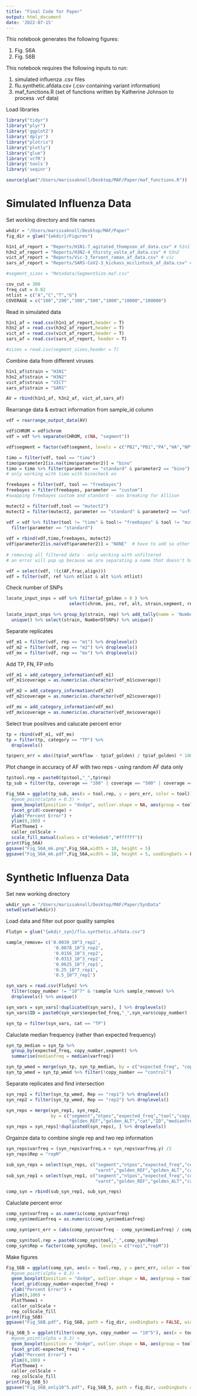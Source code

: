 ```yaml
---
title: "Final Code for Paper"
output: html_document
date: '2022-07-15'
---
```


This notebook generates the following figures:

1. Fig. S6A
2. Fig. S6B

This notebook requires the following inputs to run:

1. simulated influenza .csv files
2. flu.synthetic.afdata.csv (.csv containing variant information)
3. maf_functions.R (set of functions written by Katherine Johnson to process .vcf data)

Load libraries
```r
library("tidyr")
library("plyr")
library('ggplot2')
library('dplyr')
library("plotrix") 
library("plotly")
library("glue")
library('vcfR')
library('tools')
library('seqinr')

source(glue("/Users/marissaknoll/Desktop/MAF/Paper/maf_functions.R"))
```

# Simulated Influenza Data

Set working directory and file names
```r
wkdir = "/Users/marissaknoll/Desktop/MAF/Paper"
fig_dir = glue("{wkdir}/Figures")

h1n1_af_report = "Reports/H1N1-7_agitated_thompson_af_data.csv" # h1n1
h3n2_af_report = "Reports/H3N2-4_thirsty_volta_af_data.csv" # h3n2
vict_af_report = "Reports/Vic-3_fervent_raman_af_data.csv" # vic
sars_af_report = "Reports/SARS-CoV2-3_kickass_mcclintock_af_data.csv" # sars

#segment_sizes = "Metadata/SegmentSize.maf.csv"

cov_cut = 300
freq_cut = 0.02
ntlist = c("A","C","T","G")
COVERAGE = c("100","200","300","500","1000","10000","100000")
```

Read in simulated data
```r
h1n1_af = read.csv(h1n1_af_report,header = T)
h3n2_af = read.csv(h3n2_af_report,header = T)
vict_af = read.csv(vict_af_report,header = T)
sars_af = read.csv(sars_af_report, header = T)

#sizes = read.csv(segment_sizes,header = T)
```

Combine data from different viruses
```r
h1n1_af$strain = "H1N1"
h3n2_af$strain = "H3N2"
vict_af$strain = "VICT"
sars_af$strain = "SARS"

AV = rbind(h1n1_af, h3n2_af, vict_af,sars_af)
```

Rearrange data & extract information from sample_id column
```r
vdf = rearrange_output_data(AV)

vdf$CHROM = vdf$chrom
vdf = vdf %>% separate(CHROM, c(NA, "segment"))

vdf$segment = factor(vdf$segment, levels = c("PB2","PB1","PA","HA","NP","NA","MP","NS","CoV2"))

timo = filter(vdf, tool == "timo")
timo$parameter2[is.na(timo$parameter2)] = "bino"
timo = timo %>% filter(parameter == "standard" & parameter2 == "bino")
# only working with timo with binocheck on

freebayes = filter(vdf, tool == "freebayes")
freebayes = filter(freebayes, parameter == "custom")
#swapping freebayes custom and standard - was breaking for Allison

mutect2 = filter(vdf,tool == "mutect2")
mutect2 = filter(mutect2, parameter == "standard" & parameter2 == "unfiltered")

vdf = vdf %>% filter(tool != "timo" & tool!= "freebayes" & tool != "mutect2") %>%
  filter(parameter == "standard")
  
vdf = rbind(vdf,timo,freebayes, mutect2)
vdf$parameter2[is.na(vdf$parameter2)] = "NONE"  # have to add so other na"s can be turned to zero
  
# removing all filtered data - only working with unfiltered
# an error will pop up because we are separating a name that doesn't have all comp

vdf = select(vdf, !(c(AF,frac,align)))
vdf = filter(vdf, ref %in% ntlist & alt %in% ntlist)
```

Check number of SNPs
```r
locate_input_snps = vdf %>% filter(af_golden > 0 ) %>%
                        select(chrom, pos, ref, alt, strain,segment, rep) %>% unique()

locate_input_snps %>% group_by(strain, rep) %>% add_tally(name = 'NumberOfSNPs') %>% ungroup() %>%
  unique() %>% select(strain, NumberOfSNPs) %>% unique()
```

Separate replicates
```r
vdf_m1 = filter(vdf, rep == "m1") %>% droplevels()
vdf_m2 = filter(vdf, rep == "m2") %>% droplevels()
vdf_mx = filter(vdf, rep == "mx") %>% droplevels()
```

Add TP, FN, FP info
```r
vdf_m1 = add_category_information(vdf_m1)
vdf_m1$coverage = as.numeric(as.character(vdf_m1$coverage))

vdf_m2 = add_category_information(vdf_m2)
vdf_m2$coverage = as.numeric(as.character(vdf_m2$coverage))

vdf_mx = add_category_information(vdf_mx)
vdf_mx$coverage = as.numeric(as.character(vdf_mx$coverage))
```

Select true posiitves and calucate percent error
```r
tp = rbind(vdf_m1, vdf_mx)
tp = filter(tp, category == "TP") %>% 
  droplevels()

tp$perc_err = abs((tp$af_workflow - tp$af_golden) / tp$af_golden) * 100
```

Plot change in accuracy of AF with two reps - using random AF data only
```r
tp$tool.rep = paste0(tp$tool,"_",tp$rep)
tp_sub = filter(tp, coverage == "100" | coverage == "500" | coverage == "1000")

Fig_S6A = ggplot(tp_sub, aes(x = tool.rep, y = perc_err, color = tool)) +
  #geom_point(alpha = 0.3) +
  geom_boxplot(position = "dodge", outlier.shape = NA, aes(group = tool.rep, fill = rep)) +
  facet_grid(~coverage) +
  ylab("Percent Error") +
  ylim(0,100) +
  PlotTheme1 +
  caller_colScale +
  scale_fill_manual(values = c("#e6e6e6","#ffffff"))
print(Fig_S6A)
ggsave("Fig_S6A_mk.png",Fig_S6A,width = 10, height = 5)
ggsave("Fig_S6A_mk.pdf",Fig_S6A,width = 10, height = 5, useDingbats = FALSE)
```

# Synthetic Influenza Data

Set new working directory
```r
wkdir_syn = "/Users/marissaknoll/Desktop/MAF/Paper/SynData"
setwd(setwd(wkdir)) 
```

Load data and filter out poor quality samples
```r
FluSyn = glue("{wkdir_syn}/flu.synthetic.afdata.csv")

sample_remove= c('0.0039_10^3_rep2',
                  '0.0078_10^3_rep2',
                  '0.0156_10^3_rep2',
                  '0.0313_10^3_rep2',
                  '0.0625_10^7_rep1',
                  '0.25_10^7_rep1',
                  '0.5_10^7_rep1')

syn_vars = read.csv(FluSyn) %>% 
  filter(copy_number != "10^7" & !sample %in% sample_remove) %>% 
  droplevels() %>% unique()

syn_vars = syn_vars[!duplicated(syn_vars), ] %>% droplevels()
syn_vars$ID = paste0(syn_vars$expected_freq,"_",syn_vars$copy_number)

syn_tp = filter(syn_vars, cat == "TP")
```

Caluclate median frequency (rather than expected frequency)
```r
syn_tp_median = syn_tp %>% 
  group_by(expected_freq, copy_number,segment) %>% 
  summarise(medianfreq = median(varfreq))

syn_tp_wmed = merge(syn_tp, syn_tp_median, by = c("expected_freq", "copy_number","segment"))
syn_tp_wmed = syn_tp_wmed %>% filter(!copy_number == "control")
```

Separate replicates and find intersection
```r
syn_rep1 = filter(syn_tp_wmed, Rep == "rep1") %>% droplevels()
syn_rep2 = filter(syn_tp_wmed, Rep == "rep2") %>% droplevels()

syn_reps = merge(syn_rep1, syn_rep2, 
                 by = c("segment","ntpos","expected_freq","tool","copy_number","refnt","varnt",
                        "golden_REF","golden_ALT","cat","ID","medianfreq"))
syn_reps = syn_reps[!duplicated(syn_reps), ] %>% droplevels()
```

Orgainze data to combine single rep and two rep information
```r
syn_reps$varfreq = (syn_reps$varfreq.x + syn_reps$varfreq.y) /2
syn_reps$Rep = "repM"

sub_syn_reps = select(syn_reps, c("segment","ntpos","expected_freq","copy_number","tool","refnt", 
                                  "varnt","golden_REF","golden_ALT","cat","medianfreq", "varfreq","Rep"))
sub_syn_rep1 = select(syn_rep1, c("segment","ntpos","expected_freq","copy_number","tool","refnt", 
                                  "varnt","golden_REF","golden_ALT","cat","medianfreq", "varfreq","Rep"))

comp_syn = rbind(sub_syn_rep1, sub_syn_reps)
```

Caluclate percent error
```r
comp_syn$varfreq = as.numeric(comp_syn$varfreq)
comp_syn$medianfreq = as.numeric(comp_syn$medianfreq)

comp_syn$perc_err = (abs(comp_syn$varfreq - comp_syn$medianfreq) / comp_syn$medianfreq) * 100

comp_syn$tool.rep = paste0(comp_syn$tool,"_",comp_syn$Rep)
comp_syn$Rep = factor(comp_syn$Rep, levels = c("rep1","repM"))
```

Make figures
```r
Fig_S6B = ggplot(comp_syn, aes(x = tool.rep, y = perc_err, color = tool)) +
  #geom_point(alpha = 0.3) +
  geom_boxplot(position = "dodge", outlier.shape = NA, aes(group = tool.rep, fill = Rep)) +
  facet_grid(copy_number~expected_freq) +
  ylab("Percent Error") +
  ylim(0,100) +
  PlotTheme1 +
  caller_colScale +
  rep_colScale_fill
print(Fig_S6B)
ggsave("Fig_S6B.pdf", Fig_S6B, path = fig_dir, useDingbats = FALSE, width = 20, height = 20)

Fig_S6B_5 = ggplot(filter(comp_syn, copy_number == "10^5"), aes(x = tool.rep, y = perc_err, color = tool)) +
  #geom_point(alpha = 0.3) +
  geom_boxplot(position = "dodge", outlier.shape = NA, aes(group = tool.rep, fill = Rep)) +
  facet_grid(~expected_freq) +
  ylab("Percent Error") +
  ylim(0,100) +
  PlotTheme1 +
  caller_colScale +
  rep_colScale_fill
print(Fig_S6B_5)
ggsave("Fig_S6B_only10^5.pdf", Fig_S6B_5, path = fig_dir, useDingbats = FALSE, width = 15, height = 10)
```
